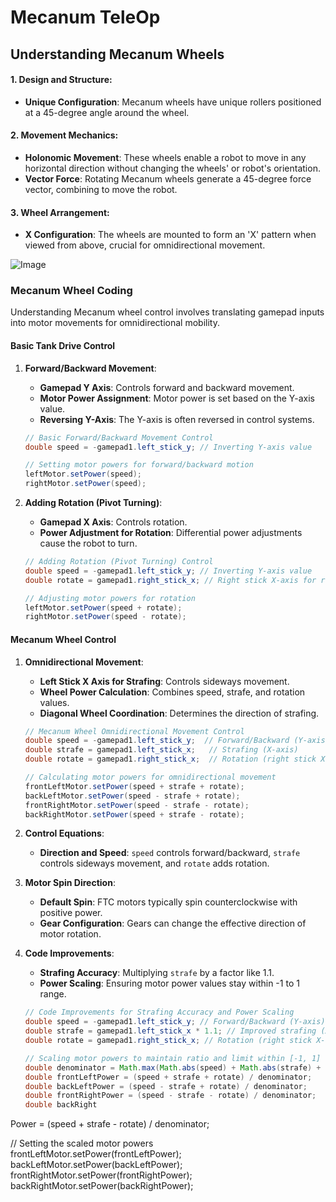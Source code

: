 # Mecanum TeleOp

## Understanding Mecanum Wheels

#### 1. Design and Structure:

- **Unique Configuration**: Mecanum wheels have unique rollers positioned at a 45-degree angle around the wheel.

#### 2. Movement Mechanics:

- **Holonomic Movement**: These wheels enable a robot to move in any horizontal direction without changing the wheels' or robot's orientation.
- **Vector Force**: Rotating Mecanum wheels generate a 45-degree force vector, combining to move the robot.

#### 3. Wheel Arrangement:

- **X Configuration**: The wheels are mounted to form an 'X' pattern when viewed from above, crucial for omnidirectional movement.

![Image](/assets/mecanumDirections.png)

### Mecanum Wheel Coding

Understanding Mecanum wheel control involves translating gamepad inputs into motor movements for omnidirectional mobility.

#### Basic Tank Drive Control

1. **Forward/Backward Movement**:

   - **Gamepad Y Axis**: Controls forward and backward movement.
   - **Motor Power Assignment**: Motor power is set based on the Y-axis value.
   - **Reversing Y-Axis**: The Y-axis is often reversed in control systems.

   ```java
   // Basic Forward/Backward Movement Control
   double speed = -gamepad1.left_stick_y; // Inverting Y-axis value

   // Setting motor powers for forward/backward motion
   leftMotor.setPower(speed);
   rightMotor.setPower(speed);
   ```

2. **Adding Rotation (Pivot Turning)**:

   - **Gamepad X Axis**: Controls rotation.
   - **Power Adjustment for Rotation**: Differential power adjustments cause the robot to turn.

   ```java
   // Adding Rotation (Pivot Turning) Control
   double speed = -gamepad1.left_stick_y; // Inverting Y-axis value
   double rotate = gamepad1.right_stick_x; // Right stick X-axis for rotation

   // Adjusting motor powers for rotation
   leftMotor.setPower(speed + rotate);
   rightMotor.setPower(speed - rotate);
   ```

#### Mecanum Wheel Control

1. **Omnidirectional Movement**:

   - **Left Stick X Axis for Strafing**: Controls sideways movement.
   - **Wheel Power Calculation**: Combines speed, strafe, and rotation values.
   - **Diagonal Wheel Coordination**: Determines the direction of strafing.

   ```java
   // Mecanum Wheel Omnidirectional Movement Control
   double speed = -gamepad1.left_stick_y;  // Forward/Backward (Y-axis)
   double strafe = gamepad1.left_stick_x;   // Strafing (X-axis)
   double rotate = gamepad1.right_stick_x;  // Rotation (right stick X-axis)

   // Calculating motor powers for omnidirectional movement
   frontLeftMotor.setPower(speed + strafe + rotate);
   backLeftMotor.setPower(speed - strafe + rotate);
   frontRightMotor.setPower(speed - strafe - rotate);
   backRightMotor.setPower(speed + strafe - rotate);
   ```

2. **Control Equations**:

   - **Direction and Speed**: `speed` controls forward/backward, `strafe` controls sideways movement, and `rotate` adds rotation.

3. **Motor Spin Direction**:

   - **Default Spin**: FTC motors typically spin counterclockwise with positive power.
   - **Gear Configuration**: Gears can change the effective direction of motor rotation.

4. **Code Improvements**:

   - **Strafing Accuracy**: Multiplying `strafe` by a factor like 1.1.
   - **Power Scaling**: Ensuring motor power values stay within -1 to 1 range.

   ```java
   // Code Improvements for Strafing Accuracy and Power Scaling
   double speed = -gamepad1.left_stick_y; // Forward/Backward (Y-axis)
   double strafe = gamepad1.left_stick_x * 1.1; // Improved strafing (X-axis, scaled)
   double rotate = gamepad1.right_stick_x; // Rotation (right stick X-axis)

   // Scaling motor powers to maintain ratio and limit within [-1, 1]
   double denominator = Math.max(Math.abs(speed) + Math.abs(strafe) + Math.abs(rotate), 1);
   double frontLeftPower = (speed + strafe + rotate) / denominator;
   double backLeftPower = (speed - strafe + rotate) / denominator;
   double frontRightPower = (speed - strafe - rotate) / denominator;
   double backRight
   ```

Power = (speed + strafe - rotate) / denominator;

// Setting the scaled motor powers
frontLeftMotor.setPower(frontLeftPower);
backLeftMotor.setPower(backLeftPower);
frontRightMotor.setPower(frontRightPower);
backRightMotor.setPower(backRightPower);

```

```
